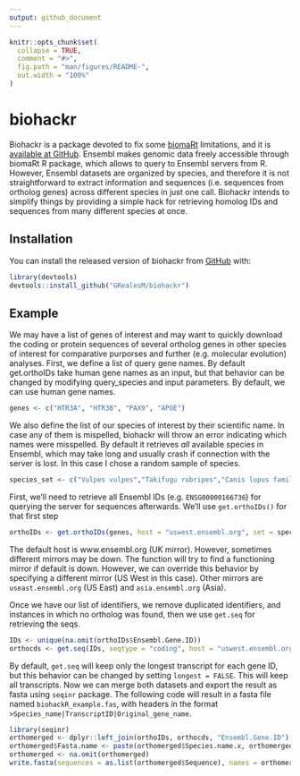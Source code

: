 ```yaml
---
output: github_document
---
```


<!-- README.md is generated from README.Rmd. Please edit that file -->

```r
knitr::opts_chunk$set(
  collapse = TRUE,
  comment = "#>",
  fig.path = "man/figures/README-",
  out.width = "100%"
)
```
# biohackr

<!-- badges: start -->
<!-- badges: end -->

Biohackr is a package devoted to fix some [biomaRt](https://bioconductor.org/packages/release/bioc/html/biomaRt.html) limitations, and it is [available at GitHub](https://github.com/GRealesM/biohackr/).
Ensembl makes genomic data freely accessible through biomaRt R package, which allows to query to Ensembl servers from R. However, Ensembl datasets are organized by species, and therefore it is not straightforward to extract information and sequences (i.e. sequences from ortholog genes) across different species in just one call. 
Biohackr intends to simplify things by providing a simple hack for retrieving homolog IDs and sequences from many different species at once.

## Installation

You can install the released version of biohackr from [GitHub](https://github.com/GRealesM/) with:

``` r
library(devtools)
devtools::install_github("GRealesM/biohackr")
```

## Example

We may have a list of genes of interest and may want to quickly download the coding or protein sequences of several ortholog genes in other species of interest for comparative purporses and further (e.g. molecular evolution) analyses. 
First, we define a list of query gene names. By default get.orthoIDs take human gene names as an input, but that behavior can be changed by modifying query_species and input parameters. By default, we can use human gene names.
```r
genes <- c("HTR3A", "HTR3B", "PAX9", "APOE")
```
We also define the list of our species of interest by their scientific name. In case any of them is mispelled, biohackr will throw an error indicating which names were misspelled. By default it retrieves *all* available species in Ensembl, which may take long and usually crash if connection with the server is lost. In this case I chose a random sample of species.

```r
species_set <- c("Vulpes vulpes","Takifugu rubripes","Canis lupus familiaris","Rhinopithecus bieti","Anser brachyrhynchus","Coturnix japonica","Peromyscus maniculatus bairdii","Urocitellus parryii","Canis lupus dingo","Ochotona princeps","Chinchilla lanigera")
```
First, we'll need to retrieve all Ensembl IDs (e.g. `ENSG00000166736`) for querying the server for sequences afterwards. We'll use `get.orthoIDs()` for that first step
```r
orthoIDs <- get.orthoIDs(genes, host = "uswest.ensembl.org", set = species_set)
```
The default host is www.ensembl.org (UK mirror). However, sometimes different mirrors may be down. The function will try to find a functioning mirror if default is down. However, we can override this behavior by specifying a different mirror (US West in this case). Other mirrors are `useast.ensembl.org` (US East) and `asia.ensembl.org` (Asia).

Once we have our list of identifiers, we remove duplicated identifiers, and instances in which no ortholog was found, then we use `get.seq` for retrieving the seqs.
```r
IDs <- unique(na.omit(orthoIDs$Ensembl.Gene.ID))
orthocds <- get.seq(IDs, seqtype = "coding", host = "uswest.ensembl.org")
```
By default, `get.seq` will keep only the longest transcript for each gene ID, but this behavior can be changed by setting `longest = FALSE`. This will keep all transcripts.
Now we can merge both datasets and export the result as fasta using `seqinr` package. The following code will result in a fasta file named `biohackR_example.fas`, with headers in the format `>Species_name|TranscriptID|Original_gene_name`.
```r
library(seqinr)
orthomerged <- dplyr::left_join(orthoIDs, orthocds, "Ensembl.Gene.ID")
orthomerged$Fasta.name <- paste(orthomerged$Species.name.x, orthomerged$Ensembl.Transcript.ID, orthomerged$Gene.name, sep = "|")
orthomerged <- na.omit(orthomerged)
write.fasta(sequences = as.list(orthomerged$Sequence), names = orthomerged$Fasta.name, file.out = "biohackR_example.fas")
```
